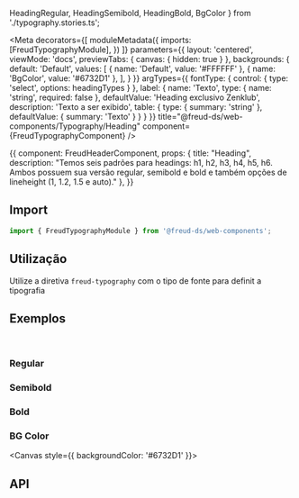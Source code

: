 
  HeadingRegular,
  HeadingSemibold,
  HeadingBold,
  BgColor
} from './typography.stories.ts';

<Meta
  decorators={[
    moduleMetadata({
      imports: [FreudTypographyModule],
    })
  ]}
  parameters={{
    layout: 'centered',
    viewMode: 'docs',
    previewTabs: {
      canvas: { hidden: true }
    },
    backgrounds: {
      default: 'Default',
      values: [
        { name: 'Default', value: '#FFFFFF' },
        { name: 'BgColor', value: '#6732D1' },
      ],
    }
  }}
  argTypes={{
    fontType: {
      control: {
        type: 'select',
        options: headingTypes
      }
    },
    label: {
      name: 'Texto',
      type: { name: 'string', required: false },
      defaultValue: 'Heading exclusivo Zenklub',
      description: 'Texto a ser exibido',
      table: {
        type: { summary: 'string' },
        defaultValue: { summary: 'Texto' }
      }
    }
  }}
title="@freud-ds/web-components/Typography/Heading" component={FreudTypographyComponent} />

<Story name="Storyname-hidden">
  {{
    component: FreudHeaderComponent,
    props: {
      title: "Heading",
      description: "Temos seis padrões para headings: h1, h2, h3, h4, h5, h6. Ambos possuem sua versão regular, semibold e bold e também opções de lineheight (1, 1.2, 1.5 e auto)."
    },
  }}
</Story>

## <a id="importing"></a>Import

```ts
import { FreudTypographyModule } from '@freud-ds/web-components';
```

## Utilização
Utilize a diretiva `freud-typography` com o tipo de fonte para definit a tipografia

## <a id="exemplos"></a>Exemplos
<br />

### Regular
<Canvas>
  <Story story={HeadingRegular}/>
</Canvas>

### Semibold
<Canvas>
  <Story story={HeadingSemibold}/>
</Canvas>

### Bold
<Canvas>
  <Story story={HeadingBold}/>
</Canvas>

### BG Color
<Canvas style={{ backgroundColor: '#6732D1' }}>
  <Story story={BgColor}/>
</Canvas>


## <a id="api"></a>API

<ArgsTable of={FreudTypographyComponent} />
